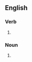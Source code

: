 {{also|Fuelling}}
==English==

===Verb===
{{head|en|verb form}}

# {{lb|en|British spelling}} {{lb|en|Canadian spelling|common}} {{present participle of|en|fuel|nocat=1}}

===Noun===
{{en-noun}}

# {{standard spelling of|en|fueling|from=British}}